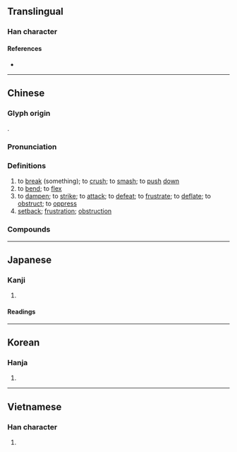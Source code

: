 {{character info/new}}
==Translingual==

===Han character===
{{Han char|rn=64|rad=手|as=07|sn=10|four=58014|canj=QOOG|ids=⿰扌坐}}

====References====
* {{Han ref|kx=0431.220|dkj=12087|dj=0780.290|hdz=31885.030|uh=632B|ud=25387|bh=AEC0|bd=44736}}

----

==Chinese==
{{zh-forms}}

===Glyph origin===
{{Han etym}}
{{Han compound|手|坐|ls=psc|c1=s|c2=p|alt1=扌}}.

===Pronunciation===
{{zh-pron
|m=cuò,cuō,2nb=variant in Mainland
|c=co3
|mn=chhò
|mc=y
|oc=y
|cat=v,n
}}

===Definitions===
{{zh-hanzi}}

# to [[break]] (something); to [[crush]]; to [[smash]]; to [[push]] [[down]]
# to [[bend]]; to [[flex]]
# to [[dampen]]; to [[strike]]; to [[attack]]; to [[defeat]]; to [[frustrate]]; to [[deflate]]; to [[obstruct]]; to [[oppress]]
# [[setback]]; [[frustration]]; [[obstruction]]

===Compounds===
{{zh-der|下挫|力挫|受挫|失挫|愈挫愈奮|抑揚頓挫|折挫|挫傷|挫刀|挫動|挫折|挫敗|挫辱|挫過|挫骨揚灰|挫魚|掙挫|摧挫|敗挫|沉鬱頓挫|百折不挫|眼挫|禁挫|腦挫傷|重挫|頓挫|頓挫抑揚}}

----

==Japanese==

===Kanji===
{{ja-kanji|grade=|rs=手07}}

# {{defn|lang=ja|sort=手07}}

====Readings====
{{ja-readings
|goon=さ
|kanon=さ
|kanyoon=ざ
|kun=くじ-く, くじ-ける
}}

----

==Korean==

===Hanja===
{{ko-hanja|hangeul=좌|eumhun=|rv=jwa|mr=chwa|y=cwa}}

# {{defn|lang=ko|sort=手07}}

----

==Vietnamese==

===Han character===
{{vi-readings|rs=手07|hanviet=[[doạ]], [[doá]], [[toả]]}}

# {{defn|lang=vi|sort=手07}}